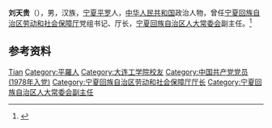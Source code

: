 '''刘天贵'''（{{bd|1950年|4月|}}），男，汉族，[[宁夏|宁夏]][[平罗|平罗]]人，[[中华人民共和国|中华人民共和国]]政治人物，曾任[[宁夏回族自治区劳动和社会保障厅|宁夏回族自治区劳动和社会保障厅]]党组书记、厅长，[[宁夏回族自治区人大常委会|宁夏回族自治区人大常委会]]副主任。<ref>{{Cite web|title=自治区第十届人民代表大会第一次会议公告（第一号）|url=http://www.nx.gov.cn/zwgk/rsrm/200808/t20080827_318772.html|accessdate=2020-07-21|work=宁夏回族自治区人民政府|archive-date=2021-06-11|archive-url=https://web.archive.org/web/20210611120212/http://www.nx.gov.cn/zwgk/rsrm/200808/t20080827_318772.html}}</ref>

== 参考资料 ==
{{reflist}}

{{中国人物小作品}}

{{Authority control}}
{{DEFAULTSORT:Liu刘}}
[[Category:刘姓|Tian]]
[[Category:平羅人|Category:平羅人]]
[[Category:大连工学院校友|Category:大连工学院校友]]
[[Category:中国共产党党员_(1978年入党)|Category:中国共产党党员 (1978年入党)]]
[[Category:宁夏回族自治区劳动和社会保障厅厅长|Category:宁夏回族自治区劳动和社会保障厅厅长]]
[[Category:宁夏回族自治区人大常委会副主任|Category:宁夏回族自治区人大常委会副主任]]